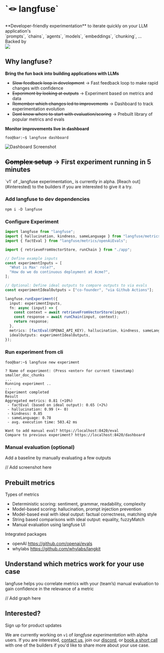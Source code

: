 
<div className="flex flex-col gap-9 mt-20 mb-10 md:mt-24 md:mb-20 lg:my-40 items-center">
  <h1 className="text-center text-4xl">`🪢 langfuse`</h1>
  <div className="text-xl text-center">
    <div className="mb-2">
      **Developer-friendly experimentation** to iterate quickly on your LLM
      application's
    </div>
    <div>
      `prompts`, `chains`, `agents`, `models`, `embeddings`, `chunking`, ...
    </div>
  </div>
  <ProductUpdateSignup source="Experimentation [Landingpage test]" />
  <div>
    <div className="text-center text-gray-500 pb-3 pt-10">Backed by</div>
    <Image src={ycImg} height={30} />
  </div>
</div>

## Why langfuse?

**Bring the fun back into building applications with LLMs**

- ~~Slow feedback loop in development~~
  → Fast feedback loop to make rapid changes with confidence
- ~~Experiment by looking at outputs~~
  → Experiment based on metrics and data
- ~~Remember which changes led to improvements~~
  → Dashboard to track experimentation evolution
- ~~Dont know where to start with evaluation/scoring~~
  → Prebuilt library of popular metrics and evals

**Monitor improvements live in dashboard**

```raw /langfuse dashboard/
foo@bar:~$ langfuse dashboard
```

<Image alt="Dashboard Screenshot" src={dashboardImg} />

## ~~Complex setup~~ -> First experiment running in 5 minutes

<Callout type="warning" emoji="🚧">
  `v1` of _langfuse experimentation_ is currently in alpha. [Reach
  out](#interested) to the builders if you are interested to give it a try.
</Callout>

<Steps>

### Add langfuse to dev dependencies

```console filename="terminal"
npm i -D langfuse
```

### Configure Experiment

```typescript filename="./experiment.ts"
import langfuse from "langfuse";
import { hallucination, kindness, sameLanguage } from "langfuse/metrics";
import { factEval } from "langfuse/metrics/openAiEvals";

import { retrieveFromVectorStore, runChain } from "./app";

// Define example inputs
const experimentInputs = [
  "What is Max' role?",
  "How do we do continuous deployment at Acme?",
];

// Optional: Define ideal outputs to compare outputs to via evals
const experimentIdealOutputs = ["co-founder", "via Github Actions"];

langfuse.runExperiment({
  input: experimentInputs,
  fn: async (input) => {
    const context = await retrieveFromVectorStore(input);
    const response = await runChain(input, context);
    return response;
  },
  metrics: [factEval(OPENAI_API_KEY), hallucination, kindness, sameLanguage],
  idealOutputs: experimentIdealOutputs,
});
```

### Run experiment from cli

```raw filename="terminal"
foo@bar:~$ langfuse new experiment

? Name of experiment: (Press <enter> for current timestamp) smaller_doc_chunks
...
Running experiment ..
...
Experiment completed
Result
Aggregated metrics: 0.81 (+10%)
 - factEval (based on ideal output): 0.65 (+2%)
 - hallucination: 0.99 (+- 0)
 - kindness: 0.85
 - sameLanguage: 0.78
 - avg. execution time: 503.42 ms

Want to add manual eval? https://localhost:8420/eval
Compare to previous experiment? https://localhost:8420/dashboard
```

### Manual evaluation (optional)

Add a baseline by manually evaluating a few outputs

// Add screenshot here

</Steps>

## Prebuilt metrics

Types of metrics

- Deterministic scoring: sentiment, grammar, readability, complexity
- Model-based scoring: hallucination, prompt injection prevention
- Model-based eval with ideal output: factual correctness, matching style
- String based comparisons with ideal output: equality, fuzzyMatch
- Manual evaluation using langfuse UI

Integrated packages

- openAI https://github.com/openai/evals
- whylabs https://github.com/whylabs/langkit

## Understand which metrics work for your use case

langfuse helps you correlate metrics with your (team’s) manual evaluation to gain confidence in the relevance of a metric

// Add graph here

## Interested?

Sign up for product updates

<div className="mt-2">
  <ProductUpdateSignup source="Experimentation [Landingpage test]" />
</div>

We are currently working on `v1` of _langfuse experimentation_ with alpha users. If you are interested, [contact us](experimentation@langfuse.com), join our [discord](https://discord.gg/7NXusRtqYU), or [book a short call](https://cal.com/marc-kl) with one of the builders if you'd like to share more about your use case.
